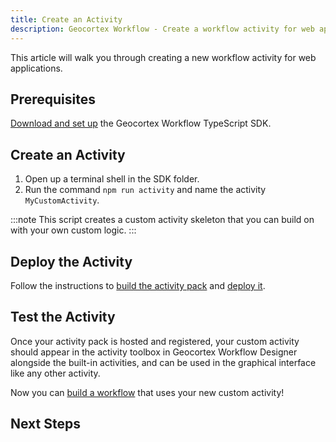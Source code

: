```yaml
---
title: Create an Activity
description: Geocortex Workflow - Create a workflow activity for web applications
---
```



This article will walk you through creating a new workflow activity for web applications.

## Prerequisites

[Download and set up](sdk-web-overview.mdx#download) the Geocortex Workflow TypeScript SDK.

## Create an Activity

1. Open up a terminal shell in the SDK folder.
1. Run the command `npm run activity` and name the activity `MyCustomActivity`.

:::note
This script creates a custom activity skeleton that you can build on with your own custom logic.
:::

## Deploy the Activity

Follow the instructions to [build the activity pack](sdk-web-overview.mdx#building) and [deploy it](sdk-web-overview.mdx#deployment).

## Test the Activity

Once your activity pack is hosted and registered, your custom activity should appear in the activity toolbox in Geocortex Workflow Designer alongside the built-in activities, and can be used in the graphical interface like any other activity.

Now you can [build a workflow](https://docs.geocortex.com/workflow/latest/help/Default.htm#wf5/help/get-started.htm#Get_Started%3FTocPath%3DGet%2520Started%7C_____0) that uses your new custom activity!

## Next Steps

<UseCaseContainer>
    <UseCaseCard
        title="Calculate a Logarithm with a Custom Activity"
        description="Implement a custom activity that calculates the logarithm of a number"
        link="tutorial-web-calculate-logarithm-activity"
    />
    <UseCaseCard
        title="Implement a Custom Form Element"
        description="Implement a custom form element for applications like Geocortex Web"
        link="tutorial-web-implement-star-rating-form-element"
    />
    <UseCaseCard
        title="Add a Layer to the Map with a Custom Activity"
        description="Access application properties like the map in custom activities for Web Applications"
        link="tutorial-web-add-layer-to-map"
    />
    <UseCaseCard
        title="Use the ArcGIS API for JavaScript in an activity."
        description="Use the ArcGIS API for JavaScript in an activity or form element"
        link="sdk-web-integrating-the-arcgis-api"
    />
</UseCaseContainer>
